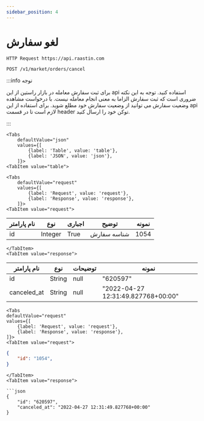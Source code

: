 ```yaml
---
sidebar_position: 4
---
```



# لغو سفارش




<div style={{direction: 'ltr'}}>

    HTTP Request https://api.raastin.com

</div>

<div style={{textAlign: 'left'}}>

    POST /v1/market/orders/cancel

</div>

:::info توجه

برای ثبت سفارش معامله در بازار راستین از این api استفاده کنید. توجه به این نکته ضروری است که ثبت سفارش الزاما به معنی انجام معامله نیست. با درخواست مشاهده وضعیت سفارش می توانید از وضعیت سفارش خود مطلع شوید. برای استفاده از این api لازم است تا در قسمت header توکن خود را ارسال کنید.

:::

```mdx-code-block
<Tabs
    defaultValue="json"
    values={[
        {label: 'Table', value: 'table'},
        {label: 'JSON', value: 'json'},
    ]}>
<TabItem value="table">
```


```mdx-code-block
<Tabs
    defaultValue="request"
    values={[
        {label: 'Request', value: 'request'},
        {label: 'Response', value: 'response'},
    ]}>
<TabItem value="request">
```


| نام پارامتر | نوع     | اجباری | توضیح        | نمونه |
|-------------|---------|--------|--------------|-------|
| id          | Integer | True   | شناسه سفارش	 | 1054  |



```mdx-code-block
</TabItem>
<TabItem value="response">
```
| نام پارامتر | نوع    | توضیحات | نمونه                              |
|-------------|--------|---------|------------------------------------|
| id          | String | null    | "620597"                           |
| canceled_at | String | null    | "2022-04-27 12:31:49.827768+00:00" |


</TabItem>

</Tabs>

</TabItem>

<TabItem value="json">


```mdx-code-block
<Tabs
defaultValue="request"
values={[
    {label: 'Request', value: 'request'},
    {label: 'Response', value: 'response'},
]}>
<TabItem value="request">
```

```json
{
    "id": "1054",
}
```


```mdx-code-block
</TabItem>
<TabItem value="response">

```json
{
    "id": "620597",
    "canceled_at": "2022-04-27 12:31:49.827768+00:00"
}
```

</TabItem>

</Tabs>

</TabItem>
</Tabs>
